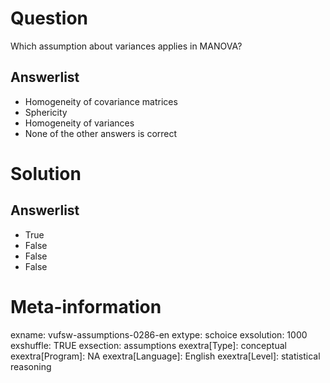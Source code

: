 Question
========
Which assumption about variances applies in MANOVA?

Answerlist
----------
* Homogeneity of covariance matrices
* Sphericity
* Homogeneity of variances
* None of the other answers is correct

Solution
========

Answerlist
----------
* True
* False
* False
* False

Meta-information
================
exname: vufsw-assumptions-0286-en
extype: schoice
exsolution: 1000
exshuffle: TRUE
exsection: assumptions
exextra[Type]: conceptual
exextra[Program]: NA
exextra[Language]: English
exextra[Level]: statistical reasoning

